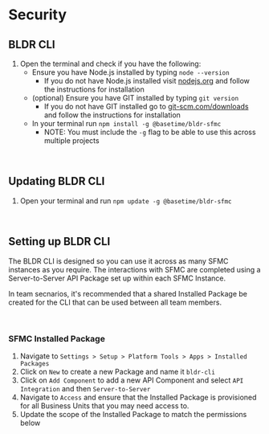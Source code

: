 

# Security
## BLDR CLI

1. Open the terminal and check if you have the following:
    - Ensure you have Node.js installed by typing  `node --version`
        - If you do not have Node.js installed visit [nodejs.org](https://www.nodejs.org) and follow the instructions for installation
    - (optional) Ensure you have GIT installed by typing `git version` 
        - If you do not have GIT installed go to [git-scm.com/downloads](https://www.git-scm.com/downloads) and follow the instructions for installation
    - In your terminal run `npm install -g @basetime/bldr-sfmc`
        - NOTE: You must include the `-g` flag to be able to use this across multiple projects

<br />

## Updating BLDR CLI

1. Open your terminal and run `npm update -g @basetime/bldr-sfmc`

<br />

## Setting up BLDR CLI

The BLDR CLI is designed so you can use it across as many SFMC instances as you require. The interactions with SFMC are completed using a Server-to-Server API Package set up within each SFMC Instance. 

In team secnarios, it's recommended that a shared Installed Package be created for the CLI that can be used between all team members.

<br />

### SFMC Installed Package

1. Navigate to `Settings > Setup > Platform Tools > Apps > Installed Packages`
2. Click on `New` to create a new Package and name it `bldr-cli`
3. Click on `Add Component` to add a new API Component and select `API Integration` and then `Server-to-Server`
4. Navigate to `Access` and ensure that the Installed Package is provisioned for all Business Units that you may need access to.
5. Update the scope of the Installed Package to match the permissions below

<br />

